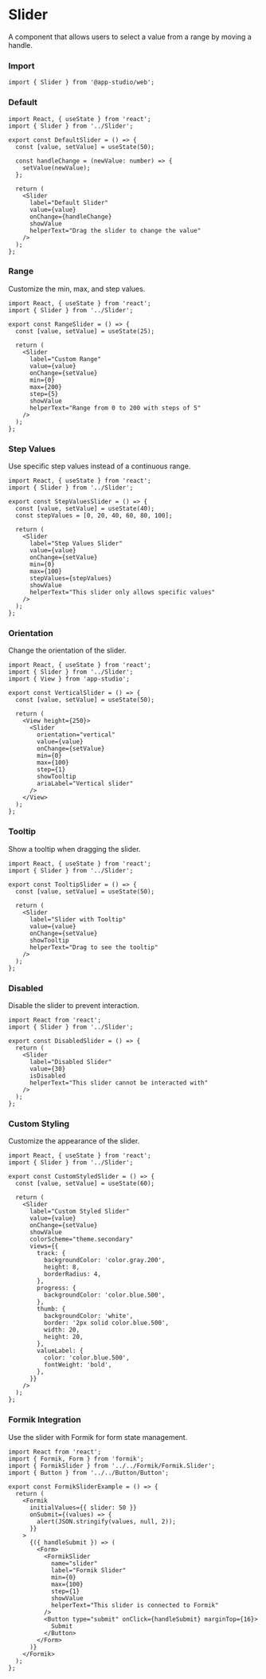 # Slider

A component that allows users to select a value from a range by moving a handle.

### **Import**
  ```tsx
  import { Slider } from '@app-studio/web';
  ```

### **Default**
```tsx
import React, { useState } from 'react';
import { Slider } from '../Slider';

export const DefaultSlider = () => {
  const [value, setValue] = useState(50);

  const handleChange = (newValue: number) => {
    setValue(newValue);
  };

  return (
    <Slider
      label="Default Slider"
      value={value}
      onChange={handleChange}
      showValue
      helperText="Drag the slider to change the value"
    />
  );
};
```

### **Range**
Customize the min, max, and step values.

```tsx
import React, { useState } from 'react';
import { Slider } from '../Slider';

export const RangeSlider = () => {
  const [value, setValue] = useState(25);

  return (
    <Slider
      label="Custom Range"
      value={value}
      onChange={setValue}
      min={0}
      max={200}
      step={5}
      showValue
      helperText="Range from 0 to 200 with steps of 5"
    />
  );
};
```

### **Step Values**
Use specific step values instead of a continuous range.

```tsx
import React, { useState } from 'react';
import { Slider } from '../Slider';

export const StepValuesSlider = () => {
  const [value, setValue] = useState(40);
  const stepValues = [0, 20, 40, 60, 80, 100];

  return (
    <Slider
      label="Step Values Slider"
      value={value}
      onChange={setValue}
      min={0}
      max={100}
      stepValues={stepValues}
      showValue
      helperText="This slider only allows specific values"
    />
  );
};
```

### **Orientation**
Change the orientation of the slider.

```tsx
import React, { useState } from 'react';
import { Slider } from '../Slider';
import { View } from 'app-studio';

export const VerticalSlider = () => {
  const [value, setValue] = useState(50);

  return (
    <View height={250}>
      <Slider
        orientation="vertical"
        value={value}
        onChange={setValue}
        min={0}
        max={100}
        step={1}
        showTooltip
        ariaLabel="Vertical slider"
      />
    </View>
  );
};
```

### **Tooltip**
Show a tooltip when dragging the slider.

```tsx
import React, { useState } from 'react';
import { Slider } from '../Slider';

export const TooltipSlider = () => {
  const [value, setValue] = useState(50);

  return (
    <Slider
      label="Slider with Tooltip"
      value={value}
      onChange={setValue}
      showTooltip
      helperText="Drag to see the tooltip"
    />
  );
};
```

### **Disabled**
Disable the slider to prevent interaction.

```tsx
import React from 'react';
import { Slider } from '../Slider';

export const DisabledSlider = () => {
  return (
    <Slider
      label="Disabled Slider"
      value={30}
      isDisabled
      helperText="This slider cannot be interacted with"
    />
  );
};
```

### **Custom Styling**
Customize the appearance of the slider.

```tsx
import React, { useState } from 'react';
import { Slider } from '../Slider';

export const CustomStyledSlider = () => {
  const [value, setValue] = useState(60);

  return (
    <Slider
      label="Custom Styled Slider"
      value={value}
      onChange={setValue}
      showValue
      colorScheme="theme.secondary"
      views={{
        track: {
          backgroundColor: 'color.gray.200',
          height: 8,
          borderRadius: 4,
        },
        progress: {
          backgroundColor: 'color.blue.500',
        },
        thumb: {
          backgroundColor: 'white',
          border: '2px solid color.blue.500',
          width: 20,
          height: 20,
        },
        valueLabel: {
          color: 'color.blue.500',
          fontWeight: 'bold',
        },
      }}
    />
  );
};
```

### **Formik Integration**
Use the slider with Formik for form state management.

```tsx
import React from 'react';
import { Formik, Form } from 'formik';
import { FormikSlider } from '../../Formik/Formik.Slider';
import { Button } from '../../Button/Button';

export const FormikSliderExample = () => {
  return (
    <Formik
      initialValues={{ slider: 50 }}
      onSubmit={(values) => {
        alert(JSON.stringify(values, null, 2));
      }}
    >
      {({ handleSubmit }) => (
        <Form>
          <FormikSlider
            name="slider"
            label="Formik Slider"
            min={0}
            max={100}
            step={1}
            showValue
            helperText="This slider is connected to Formik"
          />
          <Button type="submit" onClick={handleSubmit} marginTop={16}>
            Submit
          </Button>
        </Form>
      )}
    </Formik>
  );
};
```
